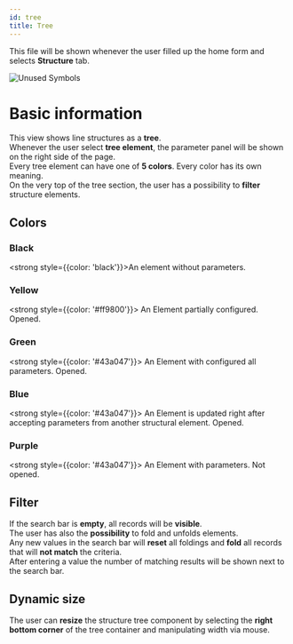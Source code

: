 ```yaml
---
id: tree
title: Tree
---
```


This file will be shown whenever the user filled up the home form and selects <strong>Structure</strong> tab.

<div style={{display: 'flex', alignItems: 'center', justifyContent: 'center'}}>
  <img
    align="center"
    src="../../../assets/docs/manual/structure/tree/tree.jpg"
    alt="Unused Symbols"
  />
</div>

# Basic information

This view shows line structures as a <strong>tree</strong>.  
Whenever the user select <strong>tree element</strong>, the parameter panel will be shown on the right side of the page.  
Every tree element can have one of <strong>5 colors</strong>. Every color has its own meaning.  
On the very top of the tree section, the user has a possibility to <strong>filter</strong> structure elements.

## Colors

### Black

<strong style={{color: 'black'}}>An element without parameters.</strong>

### Yellow

<strong style={{color: '#ff9800'}}>
  An Element partially configured. Opened.
</strong>

### Green

<strong style={{color: '#43a047'}}>
  An Element with configured all parameters. Opened.
</strong>

### Blue

<strong style={{color: '#43a047'}}>
  An Element is updated right after accepting parameters from another structural
  element. Opened.
</strong>

### Purple

<strong style={{color: '#43a047'}}>
  An Element with parameters. Not opened.
</strong>

## Filter

If the search bar is <strong>empty</strong>, all records will be <strong>visible</strong>.  
The user has also the <strong>possibility</strong> to fold and unfolds elements.  
Any new values in the search bar will <strong>reset</strong> all foldings and <strong>fold</strong> all records that will <strong>not match</strong> the criteria.  
After entering a value the number of matching results will be shown next to the search bar.

## Dynamic size

The user can <strong>resize</strong> the structure tree component by selecting the <strong>right bottom corner</strong> of the tree container and manipulating width via mouse.
